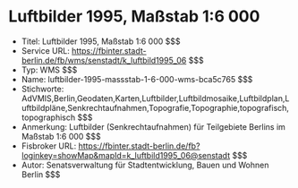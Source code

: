 # Luftbilder 1995, Maßstab 1:6 000
- Titel: Luftbilder 1995, Maßstab 1:6 000 $$$
- Service URL: https://fbinter.stadt-berlin.de/fb/wms/senstadt/k_luftbild1995_06 $$$
- Typ: WMS $$$
- Name: luftbilder-1995-massstab-1-6-000-wms-bca5c765 $$$
- Stichworte: AdVMIS,Berlin,Geodaten,Karten,Luftbilder,Luftbildmosaike,Luftbildplan,Luftbildpläne,Senkrechtaufnahmen,Topografie,Topographie,topografisch,topographisch $$$
- Anmerkung: Luftbilder (Senkrechtaufnahmen) für Teilgebiete Berlins im Maßstab  1:6 000 $$$
- Fisbroker URL: https://fbinter.stadt-berlin.de/fb?loginkey=showMap&mapId=k_luftbild1995_06@senstadt $$$
- Autor: Senatsverwaltung für Stadtentwicklung, Bauen und Wohnen Berlin $$$
